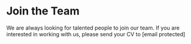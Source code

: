 # Join the Team

We are always looking for talented people to join our team. If you are interested in working with us, please send your CV to [email protected]
